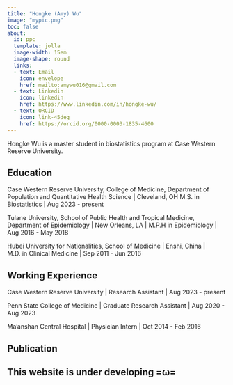 ---
title: "Hongke (Amy) Wu"
image: "mypic.png"
toc: false
about:
  id: ppc
  template: jolla
  image-width: 15em
  image-shape: round
  links:
  - text: Email
    icon: envelope
    href: mailto:amywu016@gmail.com
  - text: Linkedin
    icon: linkedin
    href: https://www.linkedin.com/in/hongke-wu/
  - text: ORCID
    icon: link-45deg
    href: https://orcid.org/0000-0003-1835-4600
---


:::{#ppc}

Hongke Wu is a master student in biostatistics program at Case Western Reserve University.

## Education

Case Western Reserve University, College of Medicine, Department of Population and Quantitative Health Science | Cleveland, OH
M.S. in Biostatistics | Aug 2023 - present

Tulane University, School of Public Health and Tropical Medicine, Department of Epidemiology | New Orleans, LA | 
M.P.H in Epidemiology | Aug 2016 - May 2018

Hubei University for Nationalities, School of Medicine | Enshi, China | 
M.D. in Clinical Medicine | Sep 2011 - Jun 2016

## Working Experience

Case Western Reserve University | Research Assistant | Aug 2023 - present

Penn State College of Medicine | Graduate Research Assistant | Aug 2020 - Aug 2023

Ma'anshan Central Hospital | Physician Intern | Oct 2014 - Feb 2016

## Publication

## This website is under developing =ω=
:::
